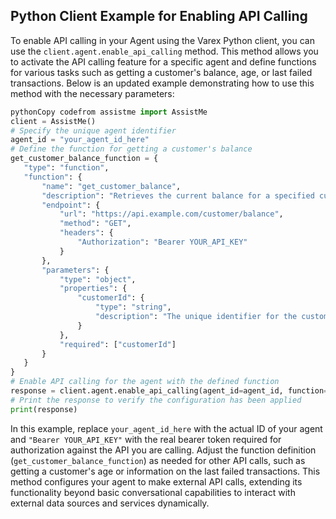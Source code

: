 ## Python Client Example for Enabling API Calling
To enable API calling in your Agent using the Varex Python client, you can use the `client.agent.enable_api_calling` method. This method allows you to activate the API calling feature for a specific agent and define functions for various tasks such as getting a customer's balance, age, or last failed transactions.
Below is an updated example demonstrating how to use this method with the necessary parameters:
```python
pythonCopy codefrom assistme import AssistMe
client = AssistMe()
# Specify the unique agent identifier
agent_id = "your_agent_id_here"
# Define the function for getting a customer's balance
get_customer_balance_function = {
   "type": "function",
   "function": {
       "name": "get_customer_balance",
       "description": "Retrieves the current balance for a specified customer",
       "endpoint": {
           "url": "https://api.example.com/customer/balance",
           "method": "GET",
           "headers": {
               "Authorization": "Bearer YOUR_API_KEY"
           }
       },
       "parameters": {
           "type": "object",
           "properties": {
               "customerId": {
                   "type": "string",
                   "description": "The unique identifier for the customer"
               }
           },
           "required": ["customerId"]
       }
   }
}
# Enable API calling for the agent with the defined function
response = client.agent.enable_api_calling(agent_id=agent_id, function=get_customer_balance_function)
# Print the response to verify the configuration has been applied
print(response)
```
In this example, replace `your_agent_id_here` with the actual ID of your agent and `"Bearer YOUR_API_KEY"` with the real bearer token required for authorization against the API you are calling. Adjust the function definition (`get_customer_balance_function`) as needed for other API calls, such as getting a customer's age or information on the last failed transactions.
This method configures your agent to make external API calls, extending its functionality beyond basic conversational capabilities to interact with external data sources and services dynamically.